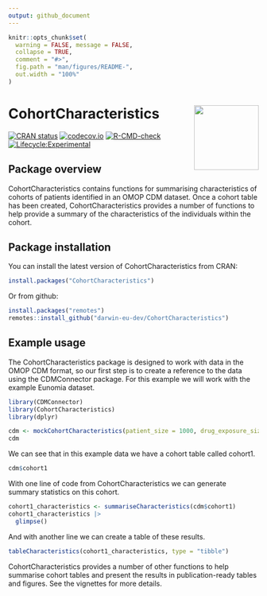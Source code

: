 ```yaml
---
output: github_document
---
```


```r
knitr::opts_chunk$set(
  warning = FALSE, message = FALSE,
  collapse = TRUE,
  comment = "#>",
  fig.path = "man/figures/README-",
  out.width = "100%"
)
```

# CohortCharacteristics <a href="https://darwin-eu-dev.github.io/CohortCharacteristics/"><img src="man/figures/logo.png" align="right" height="130" /></a>

[![CRAN status](https://www.r-pkg.org/badges/version/CohortCharacteristics)](https://CRAN.R-project.org/package=CohortCharacteristics)
[![codecov.io](https://codecov.io/github/darwin-eu-dev/CohortCharacteristics/coverage.svg?branch=main)](https://app.codecov.io/github/darwin-eu-dev/CohortCharacteristics?branch=main)
[![R-CMD-check](https://github.com/darwin-eu-dev/CohortCharacteristics/workflows/R-CMD-check/badge.svg)](https://github.com/darwin-eu-dev/CohortCharacteristics/actions)
[![Lifecycle:Experimental](https://img.shields.io/badge/Lifecycle-Experimental-339999)](https://lifecycle.r-lib.org/articles/stages.html#experimental)

## Package overview

CohortCharacteristics contains functions for summarising characteristics of cohorts of patients identified in an OMOP CDM dataset. Once a cohort table has been created, CohortCharacteristics provides a number of functions to help provide a summary of the characteristics of the individuals within the cohort.

## Package installation

You can install the latest version of CohortCharacteristics from CRAN:

```r
install.packages("CohortCharacteristics")
```

Or from github:
```r
install.packages("remotes")
remotes::install_github("darwin-eu-dev/CohortCharacteristics")
```

## Example usage

The CohortCharacteristics package is designed to work with data in the OMOP CDM format, so our first step is to create a reference to the data using the CDMConnector package. For this example we will work with the example Eunomia dataset.  

```r
library(CDMConnector)
library(CohortCharacteristics)
library(dplyr)
```

```r
cdm <- mockCohortCharacteristics(patient_size = 1000, drug_exposure_size = 1000)
cdm
```

We can see that in this example data we have a cohort table called cohort1.

```r
cdm$cohort1
```

With one line of code from CohortCharacteristics we can generate summary statistics on this cohort.
```r
cohort1_characteristics <- summariseCharacteristics(cdm$cohort1)
cohort1_characteristics |> 
  glimpse()
```

And with another line we can create a table of these results.
```r
tableCharacteristics(cohort1_characteristics, type = "tibble")
```

CohortCharacteristics provides a number of other functions to help summarise cohort tables and present the results in publication-ready tables and figures. See the vignettes for more details.
